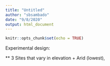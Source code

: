 ```yaml
---
title: "Untitled"
author: "sbsambado"
date: "9/8/2020"
output: html_document
---
```


```r
knitr::opts_chunk$set(echo = TRUE)
```

Experimental design: 

** 3 Sites that vary in elevation
  + Arid (lowest), 
  
